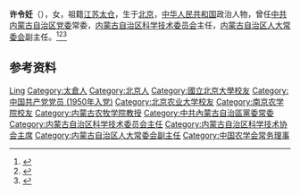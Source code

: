 '''许令妊'''（{{bd|1929年|3月8日|2018年|11月2日|catIdx=Xu}}），女，祖籍[[江苏|江苏]][[太仓|太仓]]，生于[[北京|北京]]，[[中华人民共和国|中华人民共和国]]政治人物，曾任[[中共内蒙古自治区党委|中共内蒙古自治区党委]]常委，[[内蒙古自治区科学技术委员会|内蒙古自治区科学技术委员会]]主任，[[内蒙古自治区人大常委会|内蒙古自治区人大常委会]]副主任。<ref>{{Cite web|title=许令妊同志逝世|url=http://szb.northnews.cn/nmgrb/html/2018-11/25/content_11686_60567.htm|accessdate=2020-09-01|work=内蒙古日报}}</ref><ref>{{Cite web|title=许令妊|url=https://xyh.cau.edu.cn/art/2012/1/9/art_22589_426657.html|accessdate=2020-09-01|work=中国农业大学校友会}}</ref><ref>{{Cite book|title=中华人民共和国职官志|author=何虎生, 李耀东, 向常福主编|publisher=中国社会出版社|year=2003|isbn=9787800883934|location=北京|pages=}}</ref>

== 参考资料 ==
{{reflist}}

{{中国人物小作品}}
{{Navboxes
| title  = 许令妊在[[中国农学会|中国农学会]]的职务
| list1  =
{{中国农学会第四届理事会}}
}}

{{Authority control}}
{{DEFAULTSORT:Xu许}}
[[Category:许姓|Ling]]
[[Category:太倉人|Category:太倉人]]
[[Category:北京人|Category:北京人]]
[[Category:國立北京大學校友|Category:國立北京大學校友]]
[[Category:中国共产党党员_(1950年入党)|Category:中国共产党党员 (1950年入党)]]
[[Category:北京农业大学校友|Category:北京农业大学校友]]
[[Category:南京农学院校友|Category:南京农学院校友]]
[[Category:内蒙古农牧学院教授|Category:内蒙古农牧学院教授]]
[[Category:中共內蒙古自治區黨委常委|Category:中共內蒙古自治區黨委常委]]
[[Category:内蒙古自治区科学技术委员会主任|Category:内蒙古自治区科学技术委员会主任]]
[[Category:内蒙古自治区科学技术协会主席|Category:内蒙古自治区科学技术协会主席]]
[[Category:内蒙古自治区人大常委会副主任|Category:内蒙古自治区人大常委会副主任]]
[[Category:中国农学会常务理事|Category:中国农学会常务理事]]